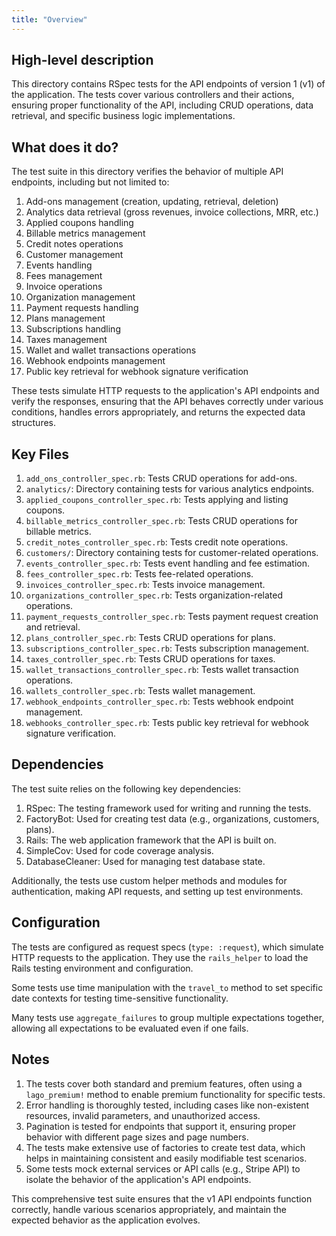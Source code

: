 ```yaml
---
title: "Overview"
---
```


## High-level description
This directory contains RSpec tests for the API endpoints of version 1 (v1) of the application. The tests cover various controllers and their actions, ensuring proper functionality of the API, including CRUD operations, data retrieval, and specific business logic implementations.

## What does it do?
The test suite in this directory verifies the behavior of multiple API endpoints, including but not limited to:

1. Add-ons management (creation, updating, retrieval, deletion)
2. Analytics data retrieval (gross revenues, invoice collections, MRR, etc.)
3. Applied coupons handling
4. Billable metrics management
5. Credit notes operations
6. Customer management
7. Events handling
8. Fees management
9. Invoice operations
10. Organization management
11. Payment requests handling
12. Plans management
13. Subscriptions handling
14. Taxes management
15. Wallet and wallet transactions operations
16. Webhook endpoints management
17. Public key retrieval for webhook signature verification

These tests simulate HTTP requests to the application's API endpoints and verify the responses, ensuring that the API behaves correctly under various conditions, handles errors appropriately, and returns the expected data structures.

## Key Files
1. `add_ons_controller_spec.rb`: Tests CRUD operations for add-ons.
2. `analytics/`: Directory containing tests for various analytics endpoints.
3. `applied_coupons_controller_spec.rb`: Tests applying and listing coupons.
4. `billable_metrics_controller_spec.rb`: Tests CRUD operations for billable metrics.
5. `credit_notes_controller_spec.rb`: Tests credit note operations.
6. `customers/`: Directory containing tests for customer-related operations.
7. `events_controller_spec.rb`: Tests event handling and fee estimation.
8. `fees_controller_spec.rb`: Tests fee-related operations.
9. `invoices_controller_spec.rb`: Tests invoice management.
10. `organizations_controller_spec.rb`: Tests organization-related operations.
11. `payment_requests_controller_spec.rb`: Tests payment request creation and retrieval.
12. `plans_controller_spec.rb`: Tests CRUD operations for plans.
13. `subscriptions_controller_spec.rb`: Tests subscription management.
14. `taxes_controller_spec.rb`: Tests CRUD operations for taxes.
15. `wallet_transactions_controller_spec.rb`: Tests wallet transaction operations.
16. `wallets_controller_spec.rb`: Tests wallet management.
17. `webhook_endpoints_controller_spec.rb`: Tests webhook endpoint management.
18. `webhooks_controller_spec.rb`: Tests public key retrieval for webhook signature verification.

## Dependencies
The test suite relies on the following key dependencies:

1. RSpec: The testing framework used for writing and running the tests.
2. FactoryBot: Used for creating test data (e.g., organizations, customers, plans).
3. Rails: The web application framework that the API is built on.
4. SimpleCov: Used for code coverage analysis.
5. DatabaseCleaner: Used for managing test database state.

Additionally, the tests use custom helper methods and modules for authentication, making API requests, and setting up test environments.

## Configuration
The tests are configured as request specs (`type: :request`), which simulate HTTP requests to the application. They use the `rails_helper` to load the Rails testing environment and configuration.

Some tests use time manipulation with the `travel_to` method to set specific date contexts for testing time-sensitive functionality.

Many tests use `aggregate_failures` to group multiple expectations together, allowing all expectations to be evaluated even if one fails.

## Notes
1. The tests cover both standard and premium features, often using a `lago_premium!` method to enable premium functionality for specific tests.
2. Error handling is thoroughly tested, including cases like non-existent resources, invalid parameters, and unauthorized access.
3. Pagination is tested for endpoints that support it, ensuring proper behavior with different page sizes and page numbers.
4. The tests make extensive use of factories to create test data, which helps in maintaining consistent and easily modifiable test scenarios.
5. Some tests mock external services or API calls (e.g., Stripe API) to isolate the behavior of the application's API endpoints.

This comprehensive test suite ensures that the v1 API endpoints function correctly, handle various scenarios appropriately, and maintain the expected behavior as the application evolves.